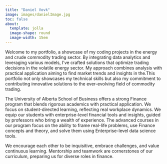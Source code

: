 ```yaml
---
title: "Daniel Vovk"
image: images/danielImage.jpg
toc: false
about:
  template: jolla
  image-shape: round
  image-width: 15em
---
```


Welcome to my portfolio, a showcase of my coding projects in the energy and crude commodity trading sector. By integrating data analytics and leveraging various models, I've crafted solutions that optimize trading decisions in the volatile energy sector. My approach combines analysis with practical application aiming to find market trends and insights in the.This portfolio not only showcases my technical skills but also my commitment to contributing innovative solutions to the ever-evolving field of commodity trading.

The University of Alberta School of Business offers a strong Finance program that blends rigorous academics with practical application. We focus on student-directed learning, reflecting real workplace dynamics. We equip our students with enterprise-level financial tools and insights, guided by professors who bring a wealth of experience. The advanced courses in our program focus on the ability to frame real-life problems, use Finance concepts and theory, and solve them using Enterprise-level data science tools.

We encourage each other to be inquisitive, embrace challenges, and value continuous learning. Mentorship and teamwork are cornerstones of our curriculum, preparing us for diverse roles in finance.
